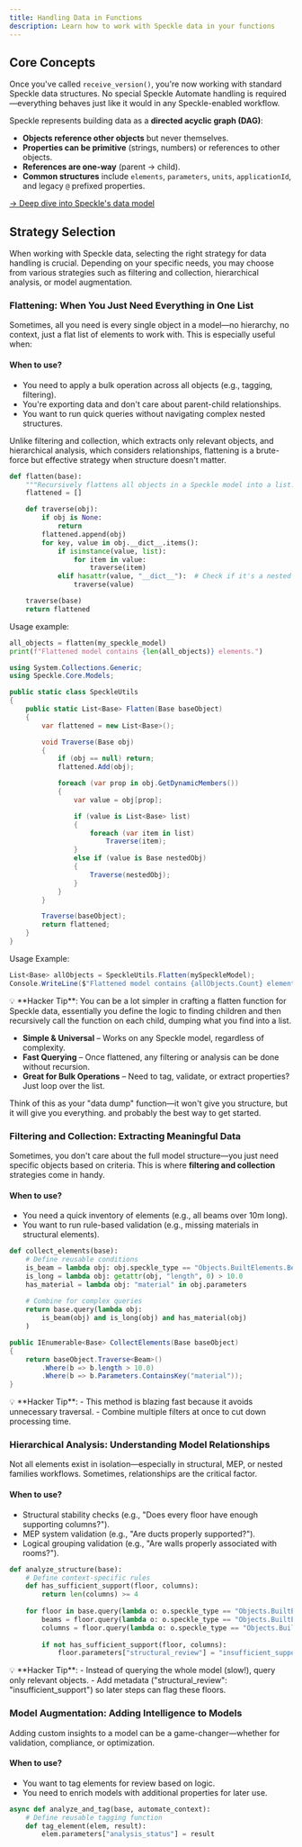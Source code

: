 ```yaml
---
title: Handling Data in Functions
description: Learn how to work with Speckle data in your functions
---
```




## Core Concepts

Once you've called `receive_version()`, you're now working with standard Speckle data structures. No special Speckle Automate handling is required—everything behaves just like it would in any Speckle-enabled workflow.

Speckle represents building data as a **directed acyclic graph (DAG)**:

- **Objects reference other objects** but never themselves.
- **Properties can be primitive** (strings, numbers) or references to other objects.
- **References are one-way** (parent → child).
- **Common structures** include `elements`, `parameters`, `units`, `applicationId`, and legacy `@` prefixed properties.

[→ Deep dive into Speckle's data model](/dev/decomposition.md)


## Strategy Selection

When working with Speckle data, selecting the right strategy for data handling is crucial. Depending on your specific needs, you may choose from various strategies such as filtering and collection, hierarchical analysis, or model augmentation.

### Flattening: When You Just Need Everything in One List

Sometimes, all you need is every single object in a model—no hierarchy, no context, just a flat list of elements to work with. This is especially useful when:

#### When to use?

- You need to apply a bulk operation across all objects (e.g., tagging, filtering).
- You're exporting data and don't care about parent-child relationships.
- You want to run quick queries without navigating complex nested structures.

Unlike filtering and collection, which extracts only relevant objects, and hierarchical analysis, which considers relationships, flattening is a brute-force but effective strategy when structure doesn't matter.

```python
def flatten(base):
    """Recursively flattens all objects in a Speckle model into a list."""
    flattened = []

    def traverse(obj):
        if obj is None:
            return
        flattened.append(obj)
        for key, value in obj.__dict__.items():
            if isinstance(value, list):
                for item in value:
                    traverse(item)
            elif hasattr(value, "__dict__"):  # Check if it's a nested object
                traverse(value)

    traverse(base)
    return flattened
```

Usage example:

```python
all_objects = flatten(my_speckle_model)
print(f"Flattened model contains {len(all_objects)} elements.")
```

```csharp
using System.Collections.Generic;
using Speckle.Core.Models;

public static class SpeckleUtils
{
    public static List<Base> Flatten(Base baseObject)
    {
        var flattened = new List<Base>();

        void Traverse(Base obj)
        {
            if (obj == null) return;
            flattened.Add(obj);

            foreach (var prop in obj.GetDynamicMembers())
            {
                var value = obj[prop];

                if (value is List<Base> list)
                {
                    foreach (var item in list)
                        Traverse(item);
                }
                else if (value is Base nestedObj)
                {
                    Traverse(nestedObj);
                }
            }
        }

        Traverse(baseObject);
        return flattened;
    }
}
```

Usage Example:

```csharp
List<Base> allObjects = SpeckleUtils.Flatten(mySpeckleModel);
Console.WriteLine($"Flattened model contains {allObjects.Count} elements.");
```

<Tip>
💡 **Hacker Tip**: You can be a lot simpler in crafting a flatten function for Speckle data, essentially you define the logic to finding children and then recursively call the function on each child, dumping what you find into a list.

- **Simple & Universal** – Works on any Speckle model, regardless of complexity.
- **Fast Querying** – Once flattened, any filtering or analysis can be done without recursion.
- **Great for Bulk Operations** – Need to tag, validate, or extract properties? Just loop over the list.

Think of this as your "data dump" function—it won't give you structure, but it will give you everything. and probably the best way to get started.
</Tip>

### Filtering and Collection: Extracting Meaningful Data

Sometimes, you don't care about the full model structure—you just need specific objects based on criteria. This is where **filtering and collection** strategies come in handy.

#### When to use?

- You need a quick inventory of elements (e.g., all beams over 10m long).
- You want to run rule-based validation (e.g., missing materials in structural elements).

```python
def collect_elements(base):
    # Define reusable conditions
    is_beam = lambda obj: obj.speckle_type == "Objects.BuiltElements.Beam"
    is_long = lambda obj: getattr(obj, "length", 0) > 10.0
    has_material = lambda obj: "material" in obj.parameters
    
    # Combine for complex queries
    return base.query(lambda obj: 
        is_beam(obj) and is_long(obj) and has_material(obj)
    )
```

```csharp
public IEnumerable<Base> CollectElements(Base baseObject)
{
    return baseObject.Traverse<Beam>()
        .Where(b => b.length > 10.0)
        .Where(b => b.Parameters.ContainsKey("material"));
}
```

<Tip>
💡 **Hacker Tip**:
- This method is blazing fast because it avoids unnecessary traversal.
- Combine multiple filters at once to cut down processing time.
</Tip>

### Hierarchical Analysis: Understanding Model Relationships

Not all elements exist in isolation—especially in structural, MEP, or nested families workflows. Sometimes, relationships are the critical factor.

#### When to use?

- Structural stability checks (e.g., "Does every floor have enough supporting columns?").
- MEP system validation (e.g., "Are ducts properly supported?").
- Logical grouping validation (e.g., "Are walls properly associated with rooms?").

```python
def analyze_structure(base):
    # Define context-specific rules
    def has_sufficient_support(floor, columns):
        return len(columns) >= 4
    
    for floor in base.query(lambda o: o.speckle_type == "Objects.BuiltElements.Floor"):
        beams = floor.query(lambda o: o.speckle_type == "Objects.BuiltElements.Beam")
        columns = floor.query(lambda o: o.speckle_type == "Objects.BuiltElements.Column")
        
        if not has_sufficient_support(floor, columns):
            floor.parameters["structural_review"] = "insufficient_support"
```

<Tip>
💡 **Hacker Tip**:
- Instead of querying the whole model (slow!), query only relevant objects.
- Add metadata ("structural_review": "insufficient_support") so later steps can flag these floors.
</Tip>

### Model Augmentation: Adding Intelligence to Models

Adding custom insights to a model can be a game-changer—whether for validation, compliance, or optimization.

#### When to use?

- You want to tag elements for review based on logic.
- You need to enrich models with additional properties for later use.

```python
async def analyze_and_tag(base, automate_context):
    # Define reusable tagging function
    def tag_element(elem, result):
        elem.parameters["analysis_status"] = result
``` 